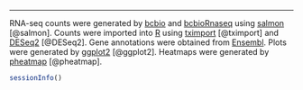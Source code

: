 * * *



RNA-seq counts were generated by [bcbio][] and [bcbioRnaseq][] using [salmon][] [@salmon]. Counts were imported into [R][] using [tximport][] [@tximport] and [DESeq2] [@DESeq2]. Gene annotations were obtained from [Ensembl][]. Plots were generated by [ggplot2][] [@ggplot2]. Heatmaps were generated by [pheatmap][] [@pheatmap].

```r
sessionInfo()
```



[bcbio]: https://github.com/chapmanb/bcbio-nextgen
[bcbiornaseq]: http://bioinformatics.sph.harvard.edu/bcbioRnaseq
[bioconductor]: https://bioconductor.org
[deseq2]: https://bioconductor.org/packages/release/bioc/html/DESeq2.html
[ensembl]: http://useast.ensembl.org
[excel]: https://products.office.com/en-us/excel
[ggplot2]: http://ggplot2.org
[macos]: https://www.apple.com/macos
[pheatmap]: https://cran.r-project.org/web/packages/pheatmap/index.html
[r]: https://www.r-project.org
[rstudio]: https://www.rstudio.com
[salmon]: https://combine-lab.github.io/salmon
[tximport]: https://bioconductor.org/packages/release/bioc/html/tximport.html
[7-zip]: http://www.7-zip.org
